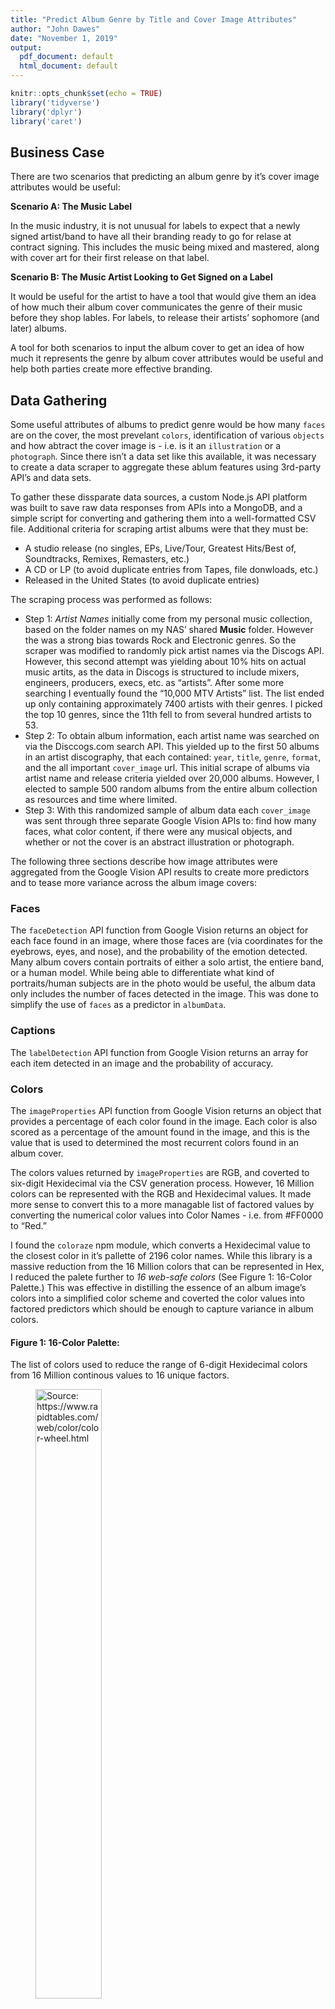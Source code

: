 ```yaml
---
title: "Predict Album Genre by Title and Cover Image Attributes"
author: "John Dawes"
date: "November 1, 2019"
output:
  pdf_document: default
  html_document: default
---
```


```r
knitr::opts_chunk$set(echo = TRUE)
library('tidyverse')
library('dplyr')
library('caret')
```

## Business Case

There are two scenarios that predicting an album genre by it's cover image attributes would be useful:

**Scenario A: The Music Label**

In the music industry, it is not unusual for labels to expect that a newly signed artist/band to have all their branding ready to go for relase at contract signing. This includes the music being mixed and mastered, along with cover art for their first release on that label. 

**Scenario B: The Music Artist Looking to Get Signed on a Label**

It would be useful for the artist to have a tool that would give them an idea of how much their album cover communicates the genre of their music before they shop lables. For labels, to release their artists' sophomore (and later) albums. 

A tool for both scenarios to input the album cover to get an idea of how much it represents the genre by album cover attributes would be useful and help both parties create more effective branding.

## Data Gathering
Some useful attributes of albums to predict genre would be how many `faces` are on the cover, the most prevelant `colors`, identification of various `objects` and how abtract the cover image is - i.e. is it an `illustration` or a `photograph`. Since there isn't a data set like this available, it was necessary to create a data scraper to aggregate these ablum features using 3rd-party API's and data sets.

To gather these dissparate data sources, a custom Node.js API platform was built to save raw data responses from APIs into a MongoDB, and a simple script for converting and gathering them into a well-formatted CSV file. Additional criteria for scraping artist albums were that they must be:

* A studio release (no singles, EPs, Live/Tour, Greatest Hits/Best of, Soundtracks, Remixes, Remasters, etc.)
* A CD or LP (to avoid duplicate entries from Tapes, file donwloads, etc.)
* Released in the United States (to avoid duplicate entries)

The scraping process was performed as follows:

* Step 1: *Artist Names* initially come from my personal music collection, based on the folder names on my NAS' shared **Music** folder. However the was a strong bias towards Rock and Electronic genres. So the scraper was modified to randomly pick artist names via the Discogs API. However, this second attempt was yielding about 10% hits on actual music artits, as the data in Discogs is structured to include mixers, engineers, producers, execs, etc. as "artists". After some more searching I eventually found the "10,000 MTV Artists" list. The list ended up only containing approximately 7400 artists with their genres. I picked the top 10 genres, since the 11th fell to from several hundred artists to 53. 
* Step 2: To obtain album information, each artist name was searched on via the Disccogs.com search API. This yielded up to the first 50 albums in an artist discography, that each contained: `year`, `title`, `genre`, `format`, and the all important `cover_image` url. This initial scrape of albums via artist name and release criteria yielded over 20,000 albums. However, I elected to sample 500 random albums from the entire album collection as resources and time where limited.
* Step 3: With this randomized sample of album data each `cover_image` was sent through three separate Google Vision APIs to: find how many faces, what color content, if there were any musical objects, and whether or not the cover is an abstract illustration or photograph.

The following three sections describe how image attributes were aggregated from the Google Vision API results to create more predictors and to tease more variance across the album image covers:

### Faces
The `faceDetection` API function from Google Vision returns an object for each face found in an image, where those faces are (via coordinates for the eyebrows, eyes, and nose), and the probability of the emotion detected. Many album covers contain portraits of either a solo artist, the entiere band, or a human model. While being able to differentiate what kind of portraits/human subjects are in the photo would be useful, the album data only includes the number of faces detected in the image. This was done to simplify the use of `faces` as a predictor in `albumData`. 

### Captions
The `labelDetection` API function from Google Vision returns an array for each item detected in an image and the probability of accuracy. 

### Colors
The `imageProperties` API function from Google Vision returns an object that provides a percentage of each color found in the image. Each color is also scored as a percentage of the amount found in the image, and this is the value that is used to determined the most recurrent colors found in an album cover. 

The colors values returned by `imageProperties` are RGB, and coverted to six-digit Hexidecimal via the CSV generation process. However, 16 Million colors can be represented with the RGB and Hexidecimal values. It made more sense to convert this to a more managable list of factored values by converting the numerical color values into Color Names - i.e. from #FF0000 to "Red."

I found the `coloraze` npm module, which converts a Hexidecimal value to the closest color in it's pallette of 2196 color names. While this library is a massive reduction from the 16 Million colors that can be represented in Hex, I reduced the palete further to *16 web-safe colors* (See Figure 1: 16-Color Palette.) This was effective in distilling the essence of an album image's colors into a simplified color scheme and coverted the color values into factored predictors which should be enough to capture variance in album colors.

#### Figure 1: 16-Color Palette:
The list of colors used to reduce the range of 6-digit Hexidecimal colors from 16 Million continous values to 16 unique factors.

![Source: <https://www.rapidtables.com/web/color/color-wheel.html>](images/color-codes.png){width=50%}

## EDA
With the data scraping and aggregation completed, let's look at the generated CSV data:
```r
albums <- read_csv('data/album-cover-data-mtv.csv')

colSums(is.na(albums))
```

Only missing varibles in this data set are year. I've elected to not use year as a predicter so let's remove those, but before we do let's take a look at how much our albums are spread across the years. My thought is that since MTV started in the 80's that we won't see many albums before the early 80's and we should also get a nice distribution from there onward.
```r
dat <- albums %>%
  drop_na()

dat %>%
  ggplot() +
  geom_bar(aes(x=year))
```


That's what we expected....let's cut off albums before 1981, as that's the year MTV started and when serious marketing dollars when the age huge budgets on "artist development" and branding started. We'll also clean out non-studio releases (live, soundtracks, tours, etc.)
```r
dat_clean <- dat %>%
  filter(
    year >= 1980,
    genre != 'Non-Music' & genre != 'Classical' & genre !='Stage & Screen', # clean up non-studio releases 
    !str_detect(title, 'Tour|Live'),
    !str_detect(title, 'New York')
    )

dat_clean %>%
  ggplot() +
  geom_bar(aes(x=year))
```

We're left with 549 US Studio Relases
```r
dat_clean %>% nrow()
```


Let's look at the number of albums per genre:
```r
dat_clean %>%
  mutate(genre = genre %>% fct_infreq() %>% fct_rev()) %>%
  ggplot() +
  geom_bar(aes(x=genre)) +
  coord_flip()
```

It's not suprising that there are a lot of Rock albums as the vast majority of Discogs albums are in the Rock genre to begin with. However, this is still a better spread that my first 2 initial attempts at gathering album data. After cleaning our initial data to be just US studio releases and the 41 rows that were missing years, we're now left with **549** albums to peform our train/test split. This is a 2.6% random sample of **20861** albums.

```r
dat_plot <- dat_clean %>% 
  mutate(genre = as.factor(genre)) %>% 
  select(year, genre, black_1,black_2,black_3)

plot(dat_plot)
```

## Machine Learning

Supervised learning is an excellent canditate for training a machine on album attributes, as we already know the `genre`.



## Analysis


